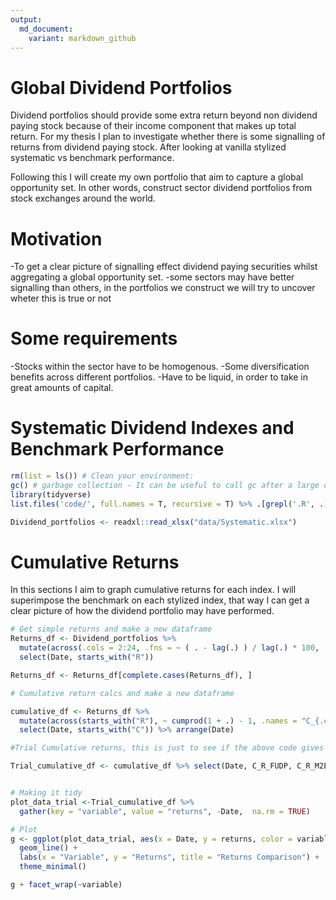 ```yaml
---
output:
  md_document:
    variant: markdown_github
---
```


# Global Dividend Portfolios

Dividend portfolios should provide some extra return beyond non dividend paying stock because of their income component that makes up total return. For my thesis I plan to investigate whether there is some signalling of returns from dividend paying stock. After looking at vanilla stylized systematic vs benchmark performance.

Following this I will create my own portfolio that aim to capture a global opportunity set. In other words, construct sector dividend portfolios from stock exchanges around the world. 


# Motivation

-To get a clear picture of signalling effect dividend paying securities whilst aggregating a global opportunity set.
-some sectors may have better signalling than others, in the portfolios we construct we will try to uncover wheter this is true or not


# Some requirements 
-Stocks within the sector have to be homogenous. 
-Some diversification benefits across different portfolios. 
-Have to be liquid, in order to take in great amounts of capital. 


# Systematic Dividend Indexes and Benchmark Performance

```r

rm(list = ls()) # Clean your environment:
gc() # garbage collection - It can be useful to call gc after a large object has been removed, as this may prompt R to return memory to the operating system.
library(tidyverse)
list.files('code/', full.names = T, recursive = T) %>% .[grepl('.R', .)] %>% as.list() %>% walk(~source(.))

Dividend_portfolios <- readxl::read_xlsx("data/Systematic.xlsx")
```
# Cumulative Returns 

In this sections I aim to graph cumulative returns for each index. I will superimpose the benchmark on each stylized index, that way I can get a clear picture of how the dividend portfolio may have performed. 
```r

# Get simple returns and make a new dataframe
Returns_df <- Dividend_portfolios %>%
  mutate(across(.cols = 2:24, .fns = ~ ( . - lag(.) ) / lag(.) * 100, .names = "R_{.col}" )) %>%
  select(Date, starts_with("R"))

Returns_df <- Returns_df[complete.cases(Returns_df), ]

# Cumulative return calcs and make a new dataframe

cumulative_df <- Returns_df %>%
  mutate(across(starts_with("R"), ~ cumprod(1 + .) - 1, .names = "C_{.col}")) %>%
  select(Date, starts_with("C")) %>% arrange(Date)

#Trial Cumulative returns, this is just to see if the above code gives the visuals im looking

Trial_cumulative_df <- cumulative_df %>% select(Date, C_R_FUDP, C_R_M2EFDY)


# Making it tidy
plot_data_trial <-Trial_cumulative_df %>% 
  gather(key = "variable", value = "returns", -Date,  na.rm = TRUE) 

# Plot 
g <- ggplot(plot_data_trial, aes(x = Date, y = returns, color = variable)) +
  geom_line() +
  labs(x = "Variable", y = "Returns", title = "Returns Comparison") +
  theme_minimal() 

g + facet_wrap(~variable)
```


